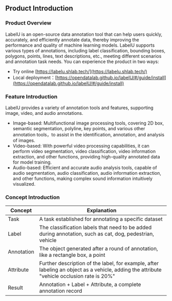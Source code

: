 ## Product Introduction

### Product Overview

LabelU is an open-source data annotation tool that can help users quickly, accurately, and efficiently annotate data, thereby improving the performance and quality of machine learning models. LabelU supports various types of annotations, including label classification, bounding boxes, polygons, points, lines, text descriptions, etc., meeting different scenarios and annotation task needs.
You can experience the product in two ways:
- Try online [https://labelu.shlab.tech/](https://labelu.shlab.tech/)
- Local deployment：[https://opendatalab.github.io/labelU/#/guide/install](https://opendatalab.github.io/labelU/#/guide/install)

### Feature Introduction

LabelU provides a variety of annotation tools and features, supporting image, video, and audio annotations.

- Image-based: Multifunctional image processing tools, covering 2D box, semantic segmentation, polyline, key points, and various other annotation tools，to assist in the identification, annotation, and analysis of images.
- Video-based: With powerful video processing capabilities, it can perform video segmentation, video classification, video information extraction, and other functions, providing high-quality annotated data for model training.
- Audio-based: Efficient and accurate audio analysis tools, capable of audio segmentation, audio classification, audio information extraction, and other functions, making complex sound information intuitively visualized.

### Concept Introduction

<table>
  <thead>
    <tr>
      <th>Concept</th>
      <th>Explanation</th>
    </tr>
  </thead>
  <tbody>
    <tr>
      <td style={{ whiteSpace: 'nowrap' }}>Task</td>
      <td>A task established for annotating a specific dataset</td>
    </tr>
    <tr>
      <td style={{ whiteSpace: 'nowrap' }}>Label</td>
      <td>The classification labels that need to be added during annotation, such as cat, dog, pedestrian, vehicle</td>
    </tr>
    <tr>
      <td style={{ whiteSpace: 'nowrap' }}>Annotation</td>
      <td>The object generated after a round of annotation, like a rectangle box, a point</td>
    </tr>
    <tr>
      <td style={{ whiteSpace: 'nowrap' }}>Attribute</td>
      <td>Further description of the label, for example, after labeling an object as a vehicle, adding the attribute "vehicle occlusion rate is 20%"</td>
    </tr>
    <tr>
      <td style={{ whiteSpace: 'nowrap' }}>Result</td>
      <td>Annotation + Label + Attribute, a complete annotation record</td>
    </tr>
  </tbody>
</table>

